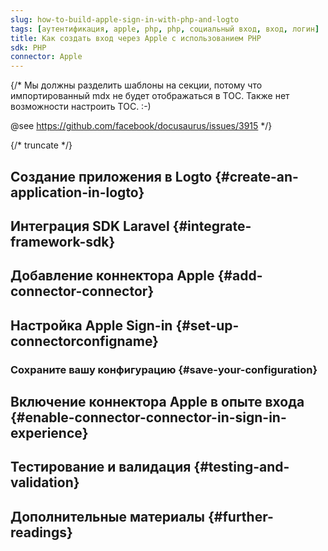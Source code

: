 ```yaml
---
slug: how-to-build-apple-sign-in-with-php-and-logto
tags: [аутентификация, apple, php, php, социальный вход, вход, логин]
title: Как создать вход через Apple с использованием PHP
sdk: PHP
connector: Apple
---
```


{/*
  Мы должны разделить шаблоны на секции, потому что импортированный mdx не будет отображаться в TOC.
  Также нет возможности настроить TOC. :-)

  @see https://github.com/facebook/docusaurus/issues/3915
*/}




{/* truncate */}

<Intro connector={connector} sdk="PHP" link="https://www.php.net" />

## Создание приложения в Logto \{#create-an-application-in-logto}

<CreateApplication type="Традиционное веб-приложение" framework="Laravel" />

## Интеграция SDK Laravel \{#integrate-framework-sdk}

<IntegrateSdk />

## Добавление коннектора Apple \{#add-connector-connector}

<AddSocialConnector connector={connector} framework="Laravel" />

## Настройка Apple Sign-in \{#set-up-connectorconfigname}

<ConnectorGuide />

### Сохраните вашу конфигурацию \{#save-your-configuration}

<SaveYourConfiguration connector={connector} />

## Включение коннектора Apple в опыте входа \{#enable-connector-connector-in-sign-in-experience}

<EnableSocialConnector connector={connector} />

## Тестирование и валидация \{#testing-and-validation}

<TestingAndValidation connector={connector} sdk="PHP" />

## Дополнительные материалы \{#further-readings}

<FurtherReadings />